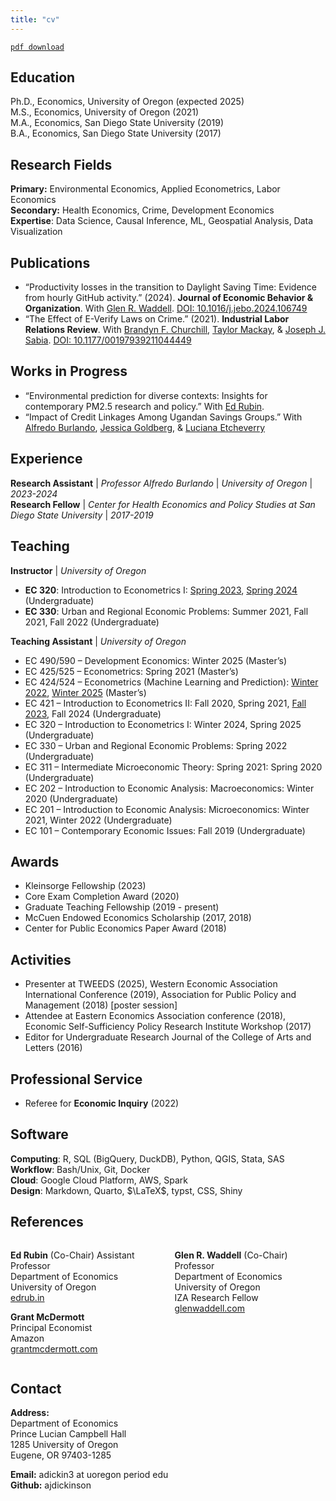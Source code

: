 ```yaml
---
title: "cv"
---
```


[`pdf download `](vita/dickinson-cv.pdf)

## Education

Ph.D., Economics, University of Oregon (expected 2025)  
M.S., Economics, University of Oregon (2021)  
M.A., Economics, San Diego State University (2019)  
B.A., Economics, San Diego State University (2017)  

## Research Fields

__Primary:__ Environmental Economics, Applied Econometrics, Labor Economics  
__Secondary:__ Health Economics, Crime, Development Economics  
__Expertise__: Data Science, Causal Inference, ML, Geospatial Analysis, Data Visualization  

## Publications

- "Productivity losses in the transition to Daylight Saving Time: Evidence from hourly GitHub activity." (2024). **Journal of Economic Behavior & Organization**. With [Glen R. Waddell](https://glenwaddell.com). [DOI: 10.1016/j.jebo.2024.106749](https://doi.org/10.1016/j.jebo.2024.106749)  
- "The Effect of E-Verify Laws on Crime." (2021). **Industrial Labor Relations Review**. With [Brandyn F. Churchill](https://brandynchurchill.com/), [Taylor Mackay](https://tmackay.io/), & [Joseph J. Sabia](https://economics.sdsu.edu/faculty/sabia). [DOI: 10.1177/00197939211044449](https://doi.org/10.1177/00197939211044449)

## Works in Progress

- "Environmental prediction for diverse contexts: Insights for contemporary PM2.5 research and policy." With [Ed Rubin](https://edrub.in).  
- "Impact of Credit Linkages Among Ugandan Savings Groups." With [Alfredo Burlando](https://www.alfredoburlando.com/), [Jessica Goldberg](https://econweb.umd.edu/~goldberg/index.html), & [Luciana Etcheverry](https://blogs.iadb.org/igualdad/en/author/lucianaetcheverry/)

<!-- ## Other Research
- "Have U.S. Gun Buyback Programs Misfired?". D. M. Anderson, T. Ferrazares, & J. Sabia. (2020). **National Bureau of Economic Research**, (No. w28763).
- "Did the War on Terror Ignite an Opioid Epidemic?". R. Cesur, J. Sabia, & W. Bradford, (2019). **National Bureau of Economic Research**, (No. w26264).
- "War! What is it Good For? The Effects of Combat Service on Economic Transitions of Veterans." J. Sabia & W. Skimmyhorn, (2018). **Economic Self-Sufficiency Policy Research Institute**, (No. 20181). -->


## Experience

**Research Assistant** | *Professor Alfredo Burlando* | *University of Oregon*  | _2023-2024_  
**Research Fellow** | _Center for Health Economics and Policy Studies at San Diego State University_ | _2017-2019_  

## Teaching

**Instructor** | *University of Oregon*  

- **EC 320**: Introduction to Econometrics I: [Spring 2023](https://github.com/ajdickinson/EC320S23), [Spring 2024](https://github.com/ajdickinson/EC320S24) (Undergraduate)
- **EC 330**: Urban and Regional Economic Problems: Summer 2021, Fall 2021, Fall 2022 (Undergraduate)

**Teaching Assistant** | *University of Oregon*  

- EC 490/590 -- Development Economics: Winter 2025 (Master's)  
- EC 425/525 -- Econometrics: Spring 2021 (Master's)  
- EC 424/524 -- Econometrics (Machine Learning and Prediction): [Winter 2022](https://github.com/edrubin/EC524W22), [Winter 2025](https://github.com/edrubin/EC524W25) (Master's)  
- EC 421 -- Introduction to Econometrics II: Fall 2020, Spring 2021, [Fall 2023](https://github.com/ajdickinson/EC421F23_lab), Fall 2024 (Undergraduate)  
- EC 320 -- Introduction to Econometrics I: Winter 2024, Spring 2025 (Undergraduate)  
- EC 330 -- Urban and Regional Economic Problems: Spring 2022 (Undergraduate)  
- EC 311 -- Intermediate Microeconomic Theory: Spring 2021: Spring 2020 (Undergraduate)  
- EC 202 -- Introduction to Economic Analysis: Macroeconomics: Winter 2020 (Undergraduate)  
- EC 201 -- Introduction to Economic Analysis: Microeconomics: Winter 2021, Winter 2022 (Undergraduate)  
- EC 101 -- Contemporary Economic Issues: Fall 2019 (Undergraduate)  

## Awards
- Kleinsorge Fellowship (2023)
- Core Exam Completion Award (2020)
- Graduate Teaching Fellowship (2019 - present)
- McCuen Endowed Economics Scholarship (2017, 2018)
- Center for Public Economics Paper Award (2018)

## Activities

- Presenter at TWEEDS (2025), Western Economic Association International Conference (2019), Association for Public Policy and Management (2018) [poster session]
- Attendee at Eastern Economics Association conference (2018), Economic Self-Sufficiency Policy Research Institute Workshop (2017)
- Editor for Undergraduate Research Journal of the College of Arts and Letters (2016)

## Professional Service

- Referee for **Economic Inquiry** (2022)

## Software

__Computing__: R, SQL (BigQuery, DuckDB), Python, QGIS, Stata, SAS  
__Workflow__: Bash/Unix, Git, Docker  
__Cloud__: Google Cloud Platform, AWS, Spark  
__Design__: Markdown, Quarto, $\LaTeX$, typst, CSS, Shiny  

## References

:::: {.columns}

::: {.column width="50%"}

__Ed Rubin__  (Co-Chair)
Assistant Professor  
Department of Economics  
University of Oregon  
[edrub.in](https://edrub.in)

__Grant McDermott__  
Principal Economist  
Amazon  
[grantmcdermott.com](https://grantmcdermott.com/)

:::

::: {.column width="50%"}
__Glen R. Waddell__  (Co-Chair)
Professor  
Department of Economics  
University of Oregon  
IZA Research Fellow  
[glenwaddell.com](https://glenwaddell.com)

:::

::::


## Contact
**Address:**  
Department of Economics  
Prince Lucian Campbell Hall  
1285 University of Oregon  
Eugene, OR 97403-1285  

**Email:** adickin3 at uoregon period edu  
**Github:** ajdickinson  